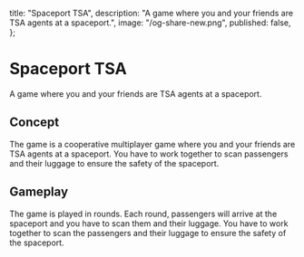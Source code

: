   title: "Spaceport TSA",
  description: "A game where you and your friends are TSA agents at a spaceport.",
  image: "/og-share-new.png",
  published: false,
};

# Spaceport TSA

A game where you and your friends are TSA agents at a spaceport.

## Concept

The game is a cooperative multiplayer game where you and your friends are TSA agents at a spaceport. You have to work together to scan passengers and their luggage to ensure the safety of the spaceport.

## Gameplay

The game is played in rounds. Each round, passengers will arrive at the spaceport and you have to scan them and their luggage. You have to work together to scan the passengers and their luggage to ensure the safety of the spaceport.


